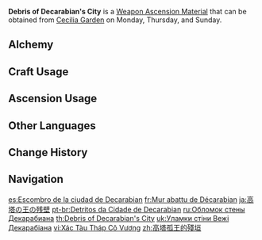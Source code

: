 {{Item Infobox
|id          = 114002
|image       = Item Debris of Decarabian's City.png
|type        = Weapon Ascension Materials
|invCategory = Character Development Items
|group       = Decarabian Tiles
|quality     = 3
|description = [[Decarabian]], the God of Storms, was content with the [[Stormterror's Lair|capital city]] he had raised, and accepted the worship of the people from atop his tower. But he knew not that the people did not bow to him out of respect or adoration.
|day1        = Monday
|day2        = Thursday
|day3        = Sunday
|source1     = Cecilia Garden
|source2     = [[Alchemy]]
|source3     = [[Parametric Transformer]]
}}
'''Debris of Decarabian's City''' is a [[Weapon Ascension Material]] that can be obtained from [[Cecilia Garden]] on Monday, Thursday, and Sunday.

==Alchemy==
{{Recipe
|type = Crafting
|Tile of Decarabian's Tower = 3
|Mora = 125
|sort = Tile of Decarabian's Tower;Mora
}}

==Craft Usage==
{{Craft Usage}}

==Ascension Usage==
{{Ascension Usage}}

==Other Languages==
{{Other Languages
|en      = Debris of Decarabian's City
|zhs     = 高塔孤王的残垣
|zhs_rm  = Gāotǎ Gū Wáng de Cán Yuán
|zht     = 高塔孤王的殘垣
|zht_rm  = Gāotǎ Gū Wáng de Cán Yuán
|zh_tl   = Ruins of the Lone King of the High Tower
|ja      = 高塔の王の残壁
|ja_rm   = Koutou no Ou no Zanpeki
|ja_tl   = Ruined Wall of the King of the High Tower
|ko      = 고탑 왕의 절망
|ko_rm   = Gotap Wang-ui Jeolmang
|ko_tl   = Despair of the King of the High Tower
|es      = Escombro de la ciudad de Decarabian
|es_tl   = Debris of Decarabian's City
|fr      = Mur abattu de Décabarian
|fr_tl   = Demolished Wall of Decarabian
|ru      = Обломок стены Декарабиана
|ru_tl   = Debris of Decarabian's Wall
|th      = Debris of Decarabian's City
|vi      = Xác Tàu Tháp Cô Vương
|vi_tl   = 
|de      = Decarabians zerbröckelter Wall
|de_tl   = Decarabian's Crumbled Rampart
|id      = Debris of Decarabian's City
|pt      = Detritos da Cidade de Decarabian
|pt_tl   = 
|tr      = Decarabian'ın Yıkık Duvarı
|tr_tl   = Decarabian's Ruined Wall
|it      = Resti della Città di Decarabian
|it_tl   = 
}}

==Change History==
{{Change History|1.0}}

==Navigation==
{{Development Item Navbox|Weapon Materials}}

[[es:Escombro de la ciudad de Decarabian]]
[[fr:Mur abattu de Décarabian]]
[[ja:高塔の王の残壁]]
[[pt-br:Detritos da Cidade de Decarabian]]
[[ru:Обломок стены Декарабиана]]
[[th:Debris of Decarabian's City]]
[[uk:Уламки стіни Вежі Декарабіана]]
[[vi:Xác Tàu Tháp Cô Vương]]
[[zh:高塔孤王的殘垣]]